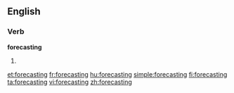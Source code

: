 ==English==

===Verb===
'''forecasting'''

# {{present participle of|[[forecast]]}}

[[et:forecasting]]
[[fr:forecasting]]
[[hu:forecasting]]
[[simple:forecasting]]
[[fi:forecasting]]
[[ta:forecasting]]
[[vi:forecasting]]
[[zh:forecasting]]